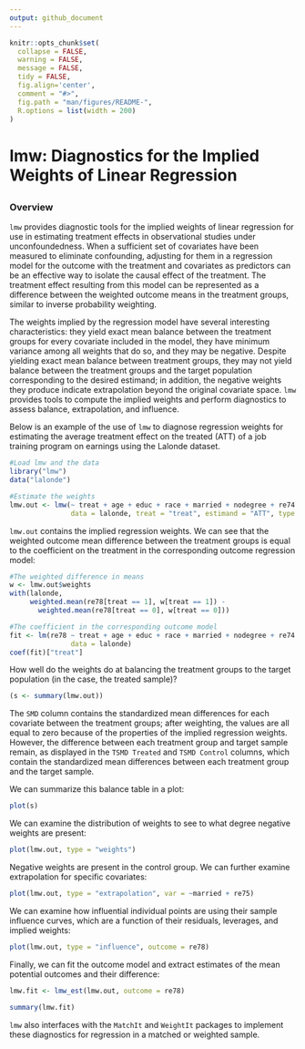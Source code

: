 ```yaml
---
output: github_document
---
```


<!-- README.md is generated from README.Rmd. Please edit that file -->

```r
knitr::opts_chunk$set(
  collapse = FALSE,
  warning = FALSE,
  message = FALSE,
  tidy = FALSE,
  fig.align='center',
  comment = "#>",
  fig.path = "man/figures/README-",
  R.options = list(width = 200)
)
```
# lmw: Diagnostics for the Implied Weights of Linear Regression 
<!-- <img src="man/figures/logo.png" align="right" width="150"/> -->

<!-- [![CRAN_Status_Badge](https://img.shields.io/cran/v/MatchIt?color=952100)](https://cran.r-project.org/package=lmw) [![CRAN_Downloads_Badge](https://cranlogs.r-pkg.org/badges/MatchIt?color=952100)](https://cran.r-project.org/package=lmw) -->
------
### Overview

`lmw` provides diagnostic tools for the implied weights of linear regression for use in estimating treatment effects in observational studies under unconfoundedness. When a sufficient set of covariates have been measured to eliminate confounding, adjusting for them in a regression model for the outcome with the treatment and covariates as predictors can be an effective way to isolate the causal effect of the treatment. The treatment effect resulting from this model can be represented as a difference between the weighted outcome means in the treatment groups, similar to inverse probability weighting.

The weights implied by the regression model have several interesting characteristics: they yield exact mean balance between the treatment groups for every covariate included in the model, they have minimum variance among all weights that do so, and they may be negative. Despite yielding exact mean balance between treatment groups, they may not yield balance between the treatment groups and the target population corresponding to the desired estimand; in addition, the negative weights they produce indicate extrapolation beyond the original covariate space. `lmw` provides tools to compute the implied weights and perform diagnostics to assess balance, extrapolation, and influence.

Below is an example of the use of `lmw` to diagnose regression weights for estimating the average treatment effect on the treated (ATT) of a job training program on earnings using the Lalonde dataset.

```r
#Load lmw and the data
library("lmw")
data("lalonde")

#Estimate the weights
lmw.out <- lmw(~ treat + age + educ + race + married + nodegree + re74 + re75,
               data = lalonde, treat = "treat", estimand = "ATT", type = "URI")
```

`lmw.out` contains the implied regression weights. We can see that the weighted outcome mean difference between the treatment groups is equal to the coefficient on the treatment in the corresponding outcome regression model:

```r
#The weighted difference in means
w <- lmw.out$weights
with(lalonde, 
     weighted.mean(re78[treat == 1], w[treat == 1]) - 
       weighted.mean(re78[treat == 0], w[treat == 0]))

#The coefficient in the corresponding outcome model
fit <- lm(re78 ~ treat + age + educ + race + married + nodegree + re74 + re75,
               data = lalonde)
coef(fit)["treat"]
```

How well do the weights do at balancing the treatment groups to the target population (in the case, the treated sample)?

```r
(s <- summary(lmw.out))
```

The `SMD` column contains the standardized mean differences for each covariate between the treatment groups; after weighting, the values are all equal to zero because of the properties of the implied regression weights. However, the difference between each treatment group and target sample remain, as displayed in the `TSMD Treated` and `TSMD Control` columns, which contain the standardized mean differences between each treatment group and the target sample.

We can summarize this balance table in a plot:

```r
plot(s)
```

We can examine the distribution of weights to see to what degree negative weights are present:

```r
plot(lmw.out, type = "weights")
```

Negative weights are present in the control group. We can further examine extrapolation for specific covariates:

```r
plot(lmw.out, type = "extrapolation", var = ~married + re75)
```

We can examine how influential individual points are using their sample influence curves, which are a function of their residuals, leverages, and implied weights:

```r
plot(lmw.out, type = "influence", outcome = re78)
```

Finally, we can fit the outcome model and extract estimates of the mean potential outcomes and their difference:

```r
lmw.fit <- lmw_est(lmw.out, outcome = re78)

summary(lmw.fit)
```

`lmw` also interfaces with the `MatchIt` and `WeightIt` packages to implement these diagnostics for regression in a matched or weighted sample.
